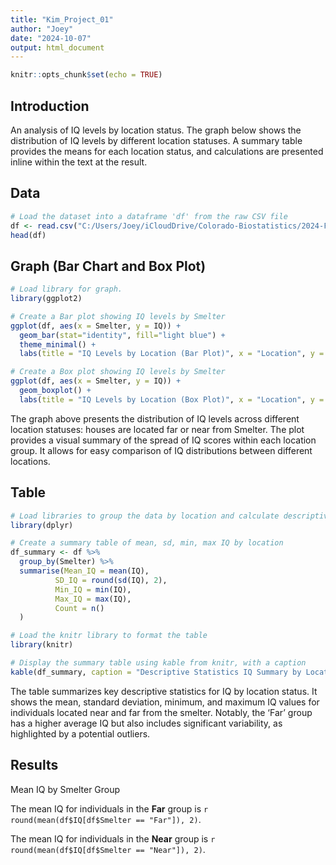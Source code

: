 ```yaml
---
title: "Kim_Project_01"
author: "Joey"
date: "2024-10-07"
output: html_document
---
```


```r
knitr::opts_chunk$set(echo = TRUE)
```

## Introduction

An analysis of IQ levels by location status. The graph below shows the distribution of IQ levels by different location statuses. A summary table provides the means for each location status, and calculations are presented inline within the text at the result.


## Data

```r
# Load the dataset into a dataframe 'df' from the raw CSV file
df <- read.csv("C:/Users/Joey/iCloudDrive/Colorado-Biostatistics/2024-Fall/BIOS_6621_statistical consulting/BIOS6621_Projects/Kim_Project_01/DataRaw/lead-iq-01.csv")
head(df)
```


## Graph (Bar Chart and Box Plot)

```r
# Load library for graph.
library(ggplot2)

# Create a Bar plot showing IQ levels by Smelter
ggplot(df, aes(x = Smelter, y = IQ)) +
  geom_bar(stat="identity", fill="light blue") +
  theme_minimal() +
  labs(title = "IQ Levels by Location (Bar Plot)", x = "Location", y = "IQ")

# Create a Box plot showing IQ levels by Smelter
ggplot(df, aes(x = Smelter, y = IQ)) +
  geom_boxplot() +
  labs(title = "IQ Levels by Location (Box Plot)", x = "Location", y = "IQ")
```

The graph above presents the distribution of IQ levels across different location statuses: houses are located far or near from Smelter. The plot provides a visual summary of the spread of IQ scores within each location group. It allows for easy comparison of IQ distributions between different locations.


## Table

```r

# Load libraries to group the data by location and calculate descriptive statistics
library(dplyr)

# Create a summary table of mean, sd, min, max IQ by location
df_summary <- df %>%
  group_by(Smelter) %>%
  summarise(Mean_IQ = mean(IQ),
          SD_IQ = round(sd(IQ), 2),
          Min_IQ = min(IQ),
          Max_IQ = max(IQ),
          Count = n()
  )

# Load the knitr library to format the table
library(knitr)

# Display the summary table using kable from knitr, with a caption
kable(df_summary, caption = "Descriptive Statistics IQ Summary by Location")

```

The table summarizes key descriptive statistics for IQ by location status. It shows the mean, standard deviation, minimum, and maximum IQ values for individuals located near and far from the smelter. Notably, the 'Far' group has a higher average IQ but also includes significant variability, as highlighted by a potential outliers.


## Results
<!-- Using in-line calculation method in the text string for displaying mean values -->

Mean IQ by Smelter Group

The mean IQ for individuals in the **Far** group is `r round(mean(df$IQ[df$Smelter == "Far"]), 2)`.

The mean IQ for individuals in the **Near** group is `r round(mean(df$IQ[df$Smelter == "Near"]), 2)`.


